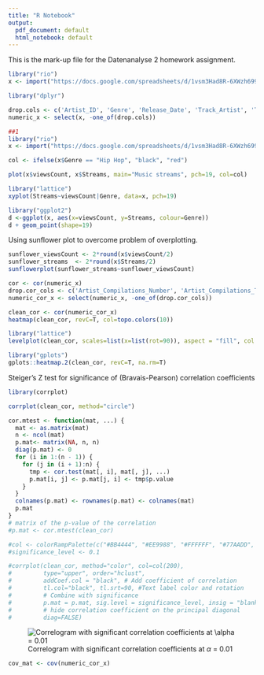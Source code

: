 ```yaml
---
title: "R Notebook"
output:
  pdf_document: default
  html_notebook: default
---
```


This is the mark-up file for the Datenanalyse 2 homework assignment.


```r
library("rio")
x <- import("https://docs.google.com/spreadsheets/d/1vsm3Had8R-6XWzh699PT2QxGwYbrXwXhLPCRt15PmqY/export?format=csv&gid=981990465")

```


```r
library("dplyr")

drop.cols <- c('Artist_ID', 'Genre', 'Release_Date', 'Track_Artist', 'Track_ID', 'Track_Title', 'video_ID')
numeric_x <- select(x, -one_of(drop.cols))

```



```r

##1
library("rio")
x <- import("https://docs.google.com/spreadsheets/d/1vsm3Had8R-6XWzh699PT2QxGwYbrXwXhLPCRt15PmqY/export?format=csv&gid=981990465")

col <- ifelse(x$Genre == "Hip Hop", "black", "red")

plot(x$viewsCount, x$Streams, main="Music streams", pch=19, col=col)


```

```r

library("lattice")
xyplot(Streams~viewsCount|Genre, data=x, pch=19)

```

```r

library("ggplot2")
d <-ggplot(x, aes(x=viewsCount, y=Streams, colour=Genre))
d + geom_point(shape=19)

```

Using sunflower plot to overcome problem of overplotting.

```r

sunflower_viewsCount <- 2*round(x$viewsCount/2)
sunflower_streams  <- 2*round(x$Streams/2)
sunflowerplot(sunflower_streams~sunflower_viewsCount)

```

```r

cor <- cor(numeric_x)
drop.cor_cols <- c('Artist_Compilations_Number', 'Artist_Compilations_Tracks_Number')
numeric_cor_x <- select(numeric_x, -one_of(drop.cor_cols))

clean_cor <- cor(numeric_cor_x)
heatmap(clean_cor, revC=T, col=topo.colors(10))

```

```r
library("lattice")
levelplot(clean_cor, scales=list(x=list(rot=90)), aspect = "fill", col.regions=heat.colors(100))


```

```r
library("gplots")
gplots::heatmap.2(clean_cor, revC=T, na.rm=T)

```

Steiger's Z test for significance of (Bravais-Pearson) correlation coefficients 

```r

library(corrplot)

corrplot(clean_cor, method="circle")

cor.mtest <- function(mat, ...) {
  mat <- as.matrix(mat)
  n <- ncol(mat)
  p.mat<- matrix(NA, n, n)
  diag(p.mat) <- 0
  for (i in 1:(n - 1)) {
    for (j in (i + 1):n) {
      tmp <- cor.test(mat[, i], mat[, j], ...)
      p.mat[i, j] <- p.mat[j, i] <- tmp$p.value
    }
  }
  colnames(p.mat) <- rownames(p.mat) <- colnames(mat)
  p.mat
}
# matrix of the p-value of the correlation
#p.mat <- cor.mtest(clean_cor)

#col <- colorRampPalette(c("#BB4444", "#EE9988", "#FFFFFF", "#77AADD", "#4477AA"))
#significance_level <- 0.1

#corrplot(clean_cor, method="color", col=col(200),  
#         type="upper", order="hclust", 
#         addCoef.col = "black", # Add coefficient of correlation
#         tl.col="black", tl.srt=90, #Text label color and rotation
#         # Combine with significance
#         p.mat = p.mat, sig.level = significance_level, insig = "blank", 
#         # hide correlation coefficient on the principal diagonal
#         diag=FALSE)


```



![Correlogram with significant correlation coefficients at $\alpha$ = 0.01](images/Correl_Significance_1_resized.png)

```r

cov_mat <- cov(numeric_cor_x)

```


